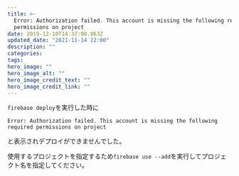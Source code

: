 ```yaml
---
title: >-
  Error: Authorization failed. This account is missing the following required
  permissions on project
date: 2019-12-10T14:37:08.863Z
updated_date: "2021-11-14 22:00"
description: ""
categories:
tags:
hero_image: ""
hero_image_alt: ""
hero_image_credit_text: ""
hero_image_credit_link: ""
---
```

`firebase deploy`を実行した時に

`Error: Authorization failed. This account is missing the following required permissions on project`

と表示されデプロイができませんでした。

使用するプロジェクトを指定するため`firebase use --add`を実行してプロジェクト名を指定してください。
